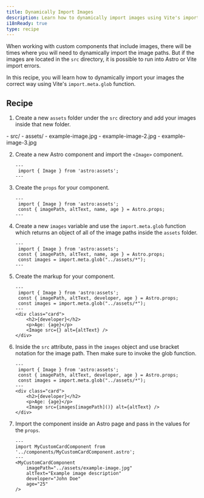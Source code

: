 ```yaml
---
title: Dynamically Import Images
description: Learn how to dynamically import images using Vite's import.meta.glob function
i18nReady: true
type: recipe
---
```


When working with custom components that include images, there will be times where you will need to dynamically import the image paths. But if the images are located in the `src` directory, it is possible to run into Astro or Vite import errors.  

In this recipe, you will learn how to dynamically import your images the correct way using Vite's `import.meta.glob` function. 

## Recipe

1. Create a new `assets` folder under the `src` directory and add your images inside that new folder. 

<FileTree>
- src/
  - assets/
    - example-image.jpg
    - example-image-2.jpg
    - example-image-3.jpg
</FileTree>

2. Create a new Astro component and import the `<Image>` component.

    ```astro title="src/components/MyCustomCardComponent.astro" 
    ---
     import { Image } from 'astro:assets';
    ---
    ```

3. Create the `props` for your component.

    ```astro title="src/components/MyCustomCardComponent.astro" ins={3}
    ---
     import { Image } from 'astro:assets';
     const { imagePath, altText, name, age } = Astro.props;
    ---
    ``` 

4. Create a new `images` variable and use the `import.meta.glob` function which returns an object of all of the image paths inside the `assets` folder. 

    ```astro title="src/components/MyCustomCardComponent.astro" ins={4}
    ---
     import { Image } from 'astro:assets';
     const { imagePath, altText, name, age } = Astro.props;
     const images = import.meta.glob("../assets/*");
    ---
    ```

5. Create the markup for your component. 

    ```astro title="src/components/MyCustomCardComponent.astro" ins={6-10}
    ---
     import { Image } from 'astro:assets';
     const { imagePath, altText, developer, age } = Astro.props;
     const images = import.meta.glob("../assets/*");
    ---
    <div class="card">
        <h2>{developer}</h2>
        <p>Age: {age}</p>
        <Image src={} alt={altText} />
    </div>
    ```

6. Inside the `src` attribute, pass in the `images` object and use bracket notation for the image path. Then make sure to invoke the glob function. 
   
    ```astro title="src/components/MyCustomCardComponent.astro" ins={9}
    ---
     import { Image } from 'astro:assets';
     const { imagePath, altText, developer, age } = Astro.props;
     const images = import.meta.glob("../assets/*");
    ---
    <div class="card">
        <h2>{developer}</h2>
        <p>Age: {age}</p>
        <Image src={images[imagePath]()} alt={altText} />
    </div>
    ```

7. Import the component inside an Astro page and pass in the values for the `props`. 

    ```astro title="src/pages/index.astro" 
    ---
    import MyCustomCardComponent from '../components/MyCustomCardComponent.astro';
    ---
    <MyCustomCardComponent 
        imagePath="../assets/example-image.jpg"
        altText="Example image description"
        developer="John Doe"
        age="25"
    />
    ```


